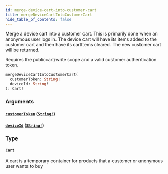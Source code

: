 ```yaml
---
id: merge-device-cart-into-customer-cart
title: mergeDeviceCartIntoCustomerCart
hide_table_of_contents: false
---
```



Merge a device cart into a customer cart. This is primarily done when an anonymous user logs in.
The device cart will have its items added to the customer cart and then have
its cartItems cleared. The new customer cart will be returned.

Requires the publiccart/write scope and a valid customer authentication token.

```graphql
mergeDeviceCartIntoCustomerCart(
  customerToken: String!
  deviceId: String!
): Cart!
```


### Arguments

#### [`customerToken`](#) ([`String!`](/demand/api/graphql-storefront/reference/scalars/string))




#### [`deviceId`](#) ([`String!`](/demand/api/graphql-storefront/reference/scalars/string))




### Type

#### [`Cart`](/demand/api/graphql-storefront/reference/objects/cart)

A cart is a temporary container for products that a customer or anonymous user wants to buy




